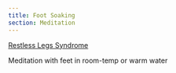 ```yaml
---
title: Foot Soaking
section: Meditation
---
```


[Restless Legs Syndrome](https://www.ninds.nih.gov/health-information/patient-caregiver-education/fact-sheets/restless-legs-syndrome-fact-sheet)

Meditation with feet in room-temp or warm water
